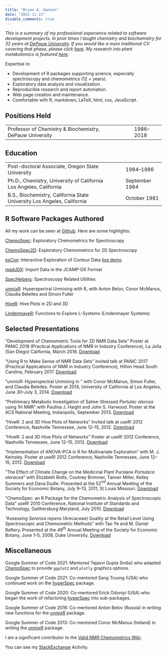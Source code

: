 ```yaml
---
title: "Bryan A. Hanson"
date: "2021-11-21"
disable_comments: true
---
```


*This is a summary of my professional experience related to software development projects.  In prior times I taught chemistry and biochemistry for 32 years at [DePauw University](https://depauw.edu). If you would like a more traditional CV covering that phase, please click [here](../Documents/Hanson_CV_Thru_2018.pdf). My research into plant metabolomics is featured [here](PlantMetabolomics.html).*

Expertise in:

* Development of R packages supporting science, especially spectroscopy and chemometrics (12 + years).
* Exploratory data analysis and visualization.
* Reproducible research and report automation.
* Web page creation and maintenance.
* Comfortable with R, markdown, LaTeX, html, css, JavaScript.

## Positions Held

<table>
  <tr>
    <td>Professor of Chemistry & Biochemistry, DePauw University</td>
    <td>&nbsp;&nbsp;&nbsp;</td>
    <td>1986--2018</td>
  </tr>
</table>

## Education

<table>
  <tr>
    <td>Post-doctoral Associate, Oregon State University</td>
    <td>&nbsp;&nbsp;&nbsp;</td>
    <td>1984--1986</td>
  </tr>
	<tr>
    <td>Ph.D., Chemistry, University of California Los Angeles, California</td>
    <td>&nbsp;&nbsp;&nbsp;</td>
    <td>September 1984</td>
  </tr>
	<tr>
    <td>B.S., Biochemistry, California State University Los Angeles, California</td>
    <td>&nbsp;&nbsp;&nbsp;</td>
    <td>October 1981</td>
  </tr>
</table>

## R Software Packages Authored

All my work can be seen at [Github](https://github.com/bryanhanson?tab=repositories). Here are some highlights:

[ChemoSpec](https://CRAN.R-project.org/package=ChemoSpec): Exploratory Chemometrics for Spectroscopy

[ChemoSpec2D](https://CRAN.R-project.org/package=ChemoSpec2D): Exploratory Chemometrics for 2D Spectroscopy

[exCon](https://CRAN.R-project.org/package=exCon): Interactive Exploration of Contour Data [live demo](https://bryanhanson.github.io/exCon/exCon.html)

[readJDX](https://CRAN.R-project.org/package=readJDX): Import Data in the JCAMP-DX Format

[SpecHelpers](https://CRAN.R-project.org/package=SpecHelpers): Spectroscopy Related Utilities

[unmixR](https://gitlab.com/chemometrics/unmixR): Hyperspectral Unmixing with R, with Anton Belov, Conor McManus, Claudia Beleites and Simon Fuller

[HiveR](https://CRAN.R-project.org/package=HiveR): Hive Plots in 2D and 3D

[LindenmayeR](https://CRAN.R-project.org/package=HiveR): Functions to Explore L-Systems (Lindenmayer Systems)

## Selected Presentations

"Development of Chemometric Tools for 2D NMR Data Sets" Poster at PANIC 2018 (Practical Applications of NMR in Industry Conference), La Jolla (San Diego) California, March 2018. [Download](documents/Panic_2018_Poster.pdf)

"Using R to Make Sense of NMR Data Sets" invited talk at PANIC 2017 (Practical Applications of NMR in Industry Conference), Hilton Head South Carolina, February 2017. [Download](documents/Panic_2017_Presentation.pdf)

"unmixR: Hyperspectral Unmixing in \emph{R}" with Conor McManus, Simon Fuller, and Claudia Beleites.  Poster at \emph{useR!} 2014,  University of California at Los Angeles, June 30--July 3, 2014. [Download](documents/useR_2014_Poster.pdf)

"Preliminary Metabolic Investigation of Saline-Stressed *Portulac olercea* using 1H NMR" with Paulina J. Haight and John S. Harwood.  Poster at the ACS National Meeting, Indianpolis, September 2013. [Download](documents/ACS_2013_Poster.pdf)

"HiveR: 2 and 3D Hive Plots of Networks" Invited talk at useR! 2012 Conference, Nashville Tennessee, June 12--15, 2012. [Download](documents/useR_2012_Presentation.pdf)

"HiveR: 2 and 3D Hive Plots of Networks" Poster at useR! 2012 Conference, Nashville Tennessee, June 12--15, 2012. [Download](documents/useR_2012_Poster.pdf)

"Implementation of ANOVA-PCA in R for Multivariate Exploration" with M. J. Keinsley.  Poster at useR! 2012 Conference, Nashville Tennessee, June 12--15, 2012. [Download](documents/useR_2012_Poster2.pdf)

"The Effect of Climate Change on the Medicinal Plant Purslane <em>Portulaca oleracea</em>" with Elizabeth Botts, Coutney Brimmer, Tanner Miller, Kelley Summers and Dana Dudle.  Presented at the 52$^{nd}$ Annual Meeting of the Society for Economic Botany, July 9--13, 2011, St Louis Missouri. [Download](documents/SEB_2011_Poster.pdf)

"ChemoSpec: an R Package for the Chemometric Analysis of Spectroscopic Data" useR! 2010 Conference, National Institute of Standards and Technology, Gaithersburg Maryland, July 2010. [Download](documents/useR_2010_Poster.pdf)

"Assessing <em>Serenoa repens</em> (Arecaceae) Quality at the Retail Level Using Spectroscopic and Chemometric Methods" with Tao Ye and M. Daniel Raftery.  Presented at the 49$^{th}$ Annual Meeting of the Society for Economic Botany, June 1--5, 2008, Duke University. [Download](documents/SEB_2008_Poster.pdf)

## Miscellaneous

Google Summer of Code 2021: Mentored Tejasvi Gupta (India) who adapted [ChemoSpec](https://CRAN.R-project.org/package=ChemoSpec) to provide `ggplot2` and `plotly` graphics options.

Google Summer of Code 2021: Co-mentored Sang Truong (USA) who continued work on the [hyperSpec](https://github.com/r-hyperspec) package.

Google Summer of Code 2020: Co-mentored Erick Oduniyi (USA) who began the work of refactoring [hyperSpec](https://github.com/r-hyperspec) into sub-packages.

Google Summer of Code 2016: Co-mentored Anton Belov (Russia) in writing new functions for the [unmixR](https://gitlab.com/chemometrics/unmixR) package.

Google Summer of Code 2013: Co-mentored Conor McManus (Ireland) in writing the [unmixR](https://gitlab.com/chemometrics/unmixR) package.

I am a significant contributor to the [Valid NMR Chemometrics Wiki](http://www.validnmr.com/w/index.php?title=Chemometrics).

You can see my [StackExchange](https://stackexchange.com/users/316869/bryan-hanson?tab=accounts) Activity.
